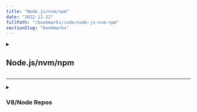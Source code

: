 ```yaml
---
title: "Node.js/nvm/npm"
date: "2022-11-12"
fullPath: "/bookmarks/code/node-js-nvm-npm"
sectionSlug: "bookmarks"
---
```


<!-- Original path slug: node-js_nvm_npm -->

<details>
<summary>

## Node.js/nvm/npm

</summary>

<p>

- [How to Update Node.js to Latest Version (Linux, Ubuntu, OSX, Others) - HostingAdvice.com](https://www.hostingadvice.com/how-to/update-node-js-latest-version/#winmac)
- [styled-css-grid - npm](https://www.npmjs.com/package/styled-css-grid)
- [yup - npm](https://www.npmjs.com/package/yup)
- [Resolving EACCES permissions errors when installing packages globally | npm Documentation](https://docs.npmjs.com/resolving-eacces-permissions-errors-when-installing-packages-globally)
- [Which One Is the Best Node.js Framework: Choosing…](https://medium.com/dailyjs/which-one-is-the-best-node-js-framework-choosing-among-10-tools-87a0e191eefd)

</p>
</details>

---

<details>
<summary>

### V8/Node Repos

</summary>

<p>

- [Documentation · V8](https://v8.dev/docs)
- [Getting started with embedding V8 · V8](https://v8.dev/docs/embed)
- [v8/v8: The official mirror of the V8 Git repository](https://github.com/v8/v8)
- [v8/v8 - Git at Google](https://chromium.googlesource.com/v8/v8/)
- [Node.js](https://github.com/nodejs)
- [nodejs/node: Node.js JavaScript runtime](https://github.com/nodejs/node)

</p>
</details>
